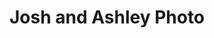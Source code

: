 ---
title: "Josh and Ashley Photo"
subtitle: ""
creator: ""
categories: ["art"]
featuredImage: "../src/assets/images/item/art/DSC02741.png"
views: ["../src/assets/images/item/art/DSC02741.png"]
nextItem: []
---